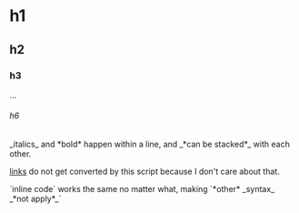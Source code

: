 = h1 =
== h2 ==
=== h3 ===
...
====== h6 ======

{{{python
def code_block(language):
    print(f'language is {language} in this code block :D')
}}}

_italics_ and *bold* happen within a line, and _*can be stacked*_ with each other.

[[links]] do not get converted by this script because I don't care about that.

`inline code` works the same no matter what, making `*other* _syntax_ _*not apply*_`
